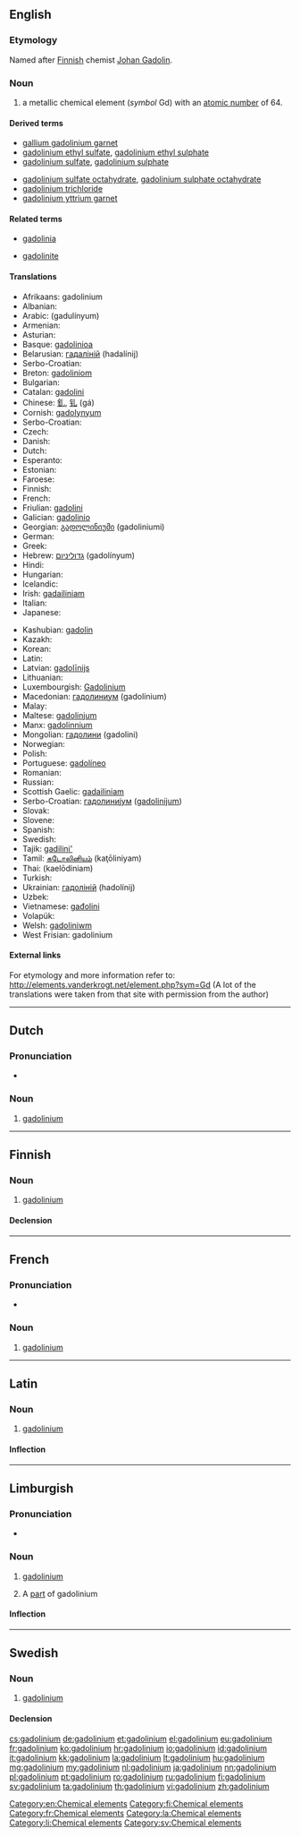 {{also|Gadolinium}}
==English==

{{elements|Gd|europium|Eu|terbium|Tb}}

===Etymology===
Named after [[Finnish]] chemist [[w:Johan Gadolin|Johan Gadolin]].

===Noun===
{{en-noun|-}}
{{wikipedia}}

# a metallic chemical element (''symbol'' Gd) with an [[atomic number]] of 64.

====Derived terms====
{{der-top}}
* [[gallium gadolinium garnet]]
* [[gadolinium ethyl sulfate]], [[gadolinium ethyl sulphate]]
* [[gadolinium sulfate]], [[gadolinium sulphate]]
{{der-mid}}
* [[gadolinium sulfate octahydrate]], [[gadolinium sulphate octahydrate]]
* [[gadolinium trichloride]]
* [[gadolinium yttrium garnet]]
{{der-bottom}}

====Related terms====
{{rel-top}}
* [[gadolinia]]
{{rel-mid}}
* [[gadolinite]]
{{rel-bottom}}

====Translations====
{{rfc-tsort|duplicate language: Serbo-Croatian}}
{{trans-top|chemical element}}
* Afrikaans: gadolinium
* Albanian: {{t-|sq|gadolin|xs=Albanian}}
* Arabic: {{Arab|[[جدولينيوم]]}} (gadulínyum) {{m}}
* Armenian: {{t-|hy|գադոլինիում|tr=gadolinium}}
* Asturian: {{t-|ast|gadoliniu|m}}
* Basque: [[gadolinioa]]
* Belarusian: [[гадалiнiй]] (hadalínij) {{m}}
* Serbo-Croatian: {{t|sh|gadolinij}}
* Breton: [[gadoliniom]]
* Bulgarian: {{t-|bg|гадолиний|m|tr=gadolínij}}
* Catalan: [[gadolini]]
* Chinese: [[釓]], [[钆]] (gá)
* Cornish: [[gadolynyum]]
* Serbo-Croatian: {{t|sh|gadolinij}}
* Czech: {{t+|cs|gadolinium}}
* Danish: {{t-|da|gadolinium}}
* Dutch: {{t+|nl|gadolinium|n}}
* Esperanto: {{t-|eo|gadolinio|xs=Esperanto}}
* Estonian: {{t-|et|gadoliinium}}
* Faroese: {{t-|fo|gadolinium|xs=Faroese}}
* Finnish: {{t+|fi|gadolinium}}
* French: {{t+|fr|gadolinium|m}}
* Friulian: [[gadolini]]
* Galician: [[gadolinio]]
* Georgian: [[გადოლინიუმი]] (gadoliniumi)
* German: {{t+|de|Gadolinium|m}}
* Greek: {{t+|el|γαδολίνιο|n|tr=gadolínio}}
* Hebrew: [[גדוליניום]] (gadolínyum)
* Hindi: {{t|hi|योनिला|tr=yonilaa|sc=Deva}}
* Hungarian: {{t+|hu|gadolínium}}
* Icelandic: {{t+|is|gadólín}}
* Irish: [[gadailiniam]]
* Italian: {{t+|it|gadolinio|m}}
* Japanese: {{t+|ja|ガドリニウム|tr=gadoriniumu}}
{{trans-mid}}
* Kashubian: [[gadolin]]
* Kazakh: {{t-|kk|гадолиний|tr=gadolinii|sc=Cyrl|xs=Kazakh}}
* Korean: {{t+|ko|가돌리늄|tr=gadollinyum|sc=Hang}}
* Latin: {{t+|la|gadolinium}}
* Latvian: [[gadolīnijs]]
* Lithuanian: {{t+|lt|gadolinis|xs=Lithuanian}}
* Luxembourgish: [[Gadolinium]]
* Macedonian: [[гадолиниум]] (gadolínium) {{m}}
* Malay: {{t-|ms|gadolinium|xs=Malay}}
* Maltese: [[gadolinjum]]
* Manx: [[gadolinnium]]
* Mongolian: [[гадолини]] (gadolini)
* Norwegian: {{t-|no|gadolinium}}
* Polish: {{t+|pl|gadolin|m}}
* Portuguese: [[gadolíneo]] {{m}}
* Romanian: {{t+|ro|gadoliniu|n}}
* Russian: {{t+|ru|гадолиний|m|tr=gadolínij}}
* Scottish Gaelic: [[gadailiniam]]
* Serbo-Croatian: [[гадолиниjум]] ([[gadolinijum]]) {{m}}
* Slovak: {{t-|sk|gadolinium}}
* Slovene: {{t+|sl|gadolinij}}
* Spanish: {{t+|es|gadolinio|m}}
* Swedish: {{t+|sv|gadolinium|n}}
* Tajik: [[gadilini']]
* Tamil: [[கடோலினியம்]] (kaţōliniyam)
* Thai: {{Thai|[[แกโดลิเนียม]]}} (kaelōdiniam)
* Turkish: {{t+|tr|gadolinyum}}
* Ukrainian: [[гадолiнiй]] (hadolínij) {{m}}
* Uzbek: {{t-|uz|гадолиний|tr=gadoliniy|sc=Cyrl|xs=Uzbek}}
* Vietnamese: [[gađolini]]
* Volapük: {{t+|vo|gadolin}}
* Welsh: [[gadoliniwm]]
* West Frisian: gadolinium
{{trans-bottom}}

====External links====
For etymology and more information refer to:
http://elements.vanderkrogt.net/element.php?sym=Gd
(A lot of the translations were taken from that site with permission from the author)

[[Category:en:Chemical elements]]

----

==Dutch==
{{wikipedia|lang=nl}}
{{elements|Gd|europium|Eu|terbium|Tb|lang=nl}}

===Pronunciation===
* {{audio|Nl-gadolinium.ogg|Audio}}

===Noun===
{{nl-noun|n|-|-}}

# [[#English|gadolinium]]

----

==Finnish==
{{wikipedia|lang=fi}}

===Noun===
{{fi-noun}}

# [[#English|gadolinium]]

====Declension====
{{fi-decl-risti|gadolinium|i=0}}

[[Category:fi:Chemical elements]]

----

==French==
{{wikipedia|lang=fr}}

===Pronunciation===
* {{IPA|/ɡa.dɔ.li.njɔm/|lang=fr}}

===Noun===
{{fr-noun-unc|m}}

# [[#English|gadolinium]]

[[Category:fr:Chemical elements]]

----

==Latin==
{{wikipedia|lang=la}}

===Noun===
{{la-noun|gadolinium|gadolinii|gadoliniī|n|second}}

# [[#English|gadolinium]]

====Inflection====
{{la-decl-2nd-N|gadolini}}

[[Category:la:Chemical elements]]

----

==Limburgish==

===Pronunciation===
* {{IPA|[ʝa˧doː˦ˈli˦ɲɔ˧m]|lang=li}}

===Noun===
{{li-noun|g=n}}

# {{uncountable|lang=li}} [[gadolinium#English|gadolinium]]
# A [[part]] of gadolinium

====Inflection====
{{li-decl-noun-um|gadolini}}

[[Category:li:Chemical elements]]

----

==Swedish==
{{wikipedia|lang=sv}}

===Noun===
{{sv-noun|g=n|-}}

# [[#English|gadolinium]]

====Declension====
{{sv-noun-unc-irreg-n|2=gadoliniumet}}

[[Category:sv:Chemical elements]]

[[cs:gadolinium]]
[[de:gadolinium]]
[[et:gadolinium]]
[[el:gadolinium]]
[[eu:gadolinium]]
[[fr:gadolinium]]
[[ko:gadolinium]]
[[hr:gadolinium]]
[[io:gadolinium]]
[[id:gadolinium]]
[[it:gadolinium]]
[[kk:gadolinium]]
[[la:gadolinium]]
[[lt:gadolinium]]
[[hu:gadolinium]]
[[mg:gadolinium]]
[[my:gadolinium]]
[[nl:gadolinium]]
[[ja:gadolinium]]
[[nn:gadolinium]]
[[pl:gadolinium]]
[[pt:gadolinium]]
[[ro:gadolinium]]
[[ru:gadolinium]]
[[fi:gadolinium]]
[[sv:gadolinium]]
[[ta:gadolinium]]
[[th:gadolinium]]
[[vi:gadolinium]]
[[zh:gadolinium]]